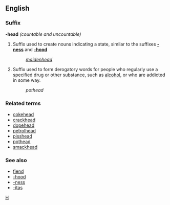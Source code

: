 ==English==
===Suffix===
'''-head''' ''(countable and uncountable)''

# Suffix used to create nouns indicating a state, similar to the suffixes '''[[-ness]]''' and '''[[-hood]]'''
#: ''[[maidenhead]]''
# Suffix used to form derogatory words for people who regularly use a specified drug or other substance, such as [[alcohol]], or who are addicted in some way.
#:''pothead''

===Related terms===
*[[cokehead]]
*[[crackhead]]
*[[dopehead]]
*[[petrolhead]]
*[[pisshead]]
*[[pothead]]
*[[smackhead]]

===See also===
*[[fiend]]
*[[-hood]]
*[[-ness]]
*[[-itas]]
[[Category:English suffixes|H]]